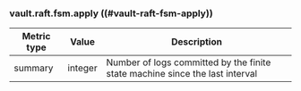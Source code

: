 ### vault.raft.fsm.apply ((#vault-raft-fsm-apply))

Metric type | Value   | Description
----------- | ------- | -----------
summary     | integer | Number of logs committed by the finite state machine since the last interval
